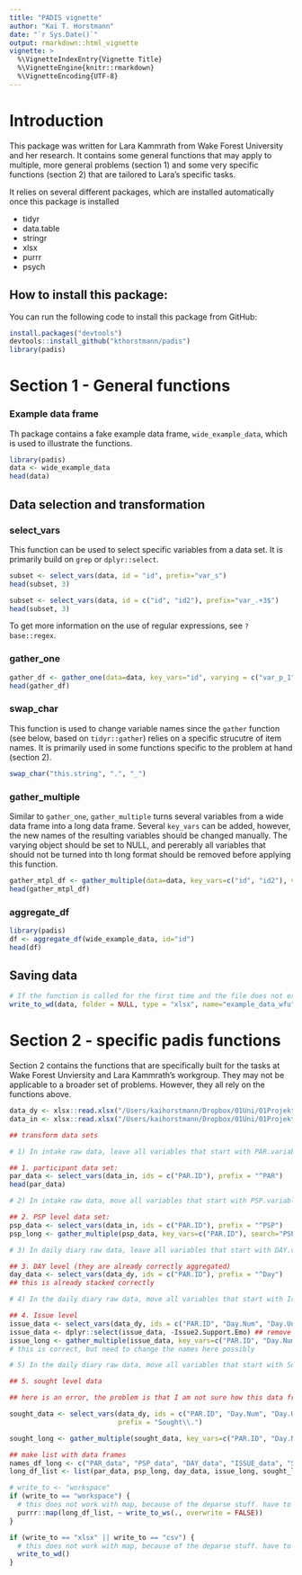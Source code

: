 ```yaml
---
title: "PADIS vignette"
author: "Kai T. Horstmann"
date: "`r Sys.Date()`"
output: rmarkdown::html_vignette
vignette: >
  %\VignetteIndexEntry{Vignette Title}
  %\VignetteEngine{knitr::rmarkdown}
  %\VignetteEncoding{UTF-8}
---
```


# Introduction

This package was written for Lara Kammrath from Wake Forest University and her research. It contains some general functions that may apply to multiple, more general problems (section 1) and some very specific functions (section 2) that are tailored to Lara's specific tasks.

It relies on several different packages, which are installed automatically once this package is installed

- tidyr
- data.table
- stringr
- xlsx
- purrr
- psych


## How to install this package:

You can run the following code to install this package from GitHub:


```r


install.packages("devtools")
devtools::install_github("kthorstmann/padis")
library(padis)


```


# Section 1 - General functions

### Example data frame

Th package contains a fake example data frame, `wide_example_data`, which is used to illustrate the functions.

```r

library(padis)
data <- wide_example_data
head(data)

```

## Data selection and transformation

### select_vars

This function can be used to select specific variables from a data set. It is primarily build on `grep` or `dplyr::select`.

```r

subset <- select_vars(data, id = "id", prefix="var_s")
head(subset, 3)

subset <- select_vars(data, id = c("id", "id2"), prefix="var_.+3$")
head(subset, 3)

```

To get more information on the use of regular expressions, see `?base::regex`.

### gather_one

```r

gather_df <- gather_one(data=data, key_vars="id", varying = c("var_p_1", "var_p_2"), new_name="var")
head(gather_df)

```

### swap_char

This function is used to change variable names since the `gather` function (see below, based on `tidyr::gather`) relies on a specific strucutre of item names. It is primarily used in some functions specific to the problem at hand (section 2).

```r

swap_char("this.string", ".", "_")

```


### gather_multiple

Similar to `gather_one`, `gather_multiple` turns several variables from a wide data frame into a long data frame. Several `key_vars` can be added, however, the new names of the resulting variables should be changed manually. The varying object should be set to NULL, and pererably all variables that should not be turned into th long format should be removed before applying this function.


```r

gather_mtpl_df <- gather_multiple(data=data, key_vars=c("id", "id2"), varying = NULL)
head(gather_mtpl_df)

```

### aggregate_df

```r

library(padis)
df <- aggregate_df(wide_example_data, id="id")
head(df)

```


## Saving data

```r

# If the function is called for the first time and the file does not exist
write_to_wd(data, folder = NULL, type = "xlsx", name="example_data_wfu", overwrite=FALSE)


```


# Section 2 - specific padis functions

Section 2 contains the functions that are specifically built for the tasks at Wake Forest Unviersity and Lara Kammrath's workgroup. They may not be applicable to a broader set of problems. However, they all rely on the functions above.

```r


data_dy <- xlsx::read.xlsx("/Users/kaihorstmann/Dropbox/01Uni/01Projekte/96collaboration/Lara Kammrath/Materials/data/Raw Diary Sample.xlsx", 1)
data_in <- xlsx::read.xlsx("/Users/kaihorstmann/Dropbox/01Uni/01Projekte/96collaboration/Lara Kammrath/Materials/data/Raw Intake Sample.xlsx", 1)

## transform data sets

# 1) In intake raw data, leave all variables that start with PAR.variable in the new participant-level dataset. Make sure PAR.ID is there as the ID variable.

## 1. participant data set:
par_data <- select_vars(data_in, ids = c("PAR.ID"), prefix = "^PAR")
head(par_data)

# 2) In intake raw data, move all variables that start with PSP.variable into the new PSP-level dataset. These should be stacked so that there is only one PSP per line (typically 1-16 per participant). Make sure that PAR.ID, PSP.ID, and PSP.Unique ID are included as the ID variables. (PSP.ID is ordinal within participant, PSP.UniqueID is unique across the dataset).

## 2. PSP level data set:
psp_data <- select_vars(data_in, ids = c("PAR.ID"), prefix = "^PSP")
psp_long <- gather_multiple(psp_data, key_vars=c("PAR.ID"), search="PSP\\d+\\.")

# 3) In daily diary raw data, leave all variables that start with DAY.variable in the new Day-leveld dataset. These should be stacked so that there is only one day per line (typically 2-14 per participant). ID variables should include PAR.ID, Day.Num, Day.UniqueID, Day.DaysIn. (Day.Num is ordinal within participant, Day.UniqueID is unique across the dataset, and Days.DaysIn is the linear num days since they started the study).

## 3. DAY level (they are already correctly aggregated)
day_data <- select_vars(data_dy, ids = c("PAR.ID"), prefix = "^Day")
## this is already stacked correctly

# 4) In the daily diary raw data, move all variables that start with Issue.variable in the new Issue-level dataset. They should be stacked with one issue per line (typically 1-2 issues per participant). ID variables should include PAR.ID, Day.Num, Day.UniqueID, Day.DaysIn, Issue.Num, Issue.UniqueID.

## 4. Issue level
issue_data <- select_vars(data_dy, ids = c("PAR.ID", "Day.Num", "Day.UniqueID", "Day.DaysIn"), prefix = "Issue")
issue_data <- dplyr::select(issue_data, -Issue2.Support.Emo) ## remove Issue.Emo here, because it is not correct currently
issue_long <- gather_multiple(issue_data, key_vars=c("PAR.ID", "Day.Num", "Day.UniqueID", "Day.DaysIn"), search="Issue\\d+.")
# this is correct, but need to change the names here possibly

# 5) In the daily diary raw data, move all variables that start with Sought.variable in the new Selection-level dataset. They should be stacked with one selection decision (0/1) per line (typically 15-16 decisions per participant per issue). ID variables should include PAR.ID, Day.Num, Day.UniqueID, Day.DaysIn, Issue.Num, Issue.UniqueID, PSP.num, and PSP.UniqueID. 

## 5. sought level data

## here is an error, the problem is that I am not sure how this data frame should look like

sought_data <- select_vars(data_dy, ids = c("PAR.ID", "Day.Num", "Day.UniqueID", "Day.DaysIn", "Issue.Num", "Issue.UniqueID"),
                           prefix = "Sought\\.")

sought_long <- gather_multiple(sought_data, key_vars=c("PAR.ID", "Day.Num", "Day.UniqueID"), search = "PSP\\d+\\.")

## make list with data frames
names_df_long <- c("PAR_data", "PSP_data", "DAY_data", "ISSUE_data", "SOUGHT_data")
long_df_list <- list(par_data, psp_long, day_data, issue_long, sought_long)

# write_to <- "workspace"
if (write_to == "workspace") {
  # this does not work with map, because of the deparse stuff. have to do this with paste
  purrr::map(long_df_list, ~ write_to_ws(., overwrite = FALSE))
}

if (write_to == "xlsx" || write_to == "csv") {
  # this does not work with map, because of the deparse stuff. have to do this with paste
  write_to_wd()
}




```














